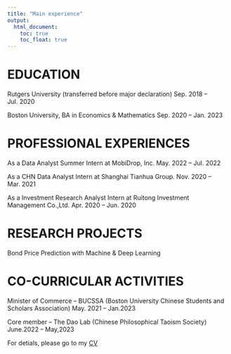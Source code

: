 ```yaml
---
title: "Main experience"
output: 
  html_document:
    toc: true
    toc_float: true
---
```




# EDUCATION

Rutgers University (transferred before major declaration)                                       Sep. 2018 – Jul. 2020

Boston University, BA in Economics & Mathematics                                                Sep. 2020 – Jan. 2023

# PROFESSIONAL EXPERIENCES

As a Data Analyst Summer Intern at MobiDrop, Inc.                                                 May. 2022 – Jul. 2022

As a CHN Data Analyst Intern at Shanghai Tianhua Group.                                           Nov. 2020 – Mar. 2021

As a Investment Research Analyst Intern at Ruitong Investment Management Co.,Ltd.                 Apr. 2020 – Jun. 2020

# RESEARCH PROJECTS

Bond Price Prediction with Machine & Deep Learning

# CO-CURRICULAR ACTIVITIES

Minister of Commerce – BUCSSA (Boston University Chinese Students and Scholars Association)      May. 2021 – Jan.2023

Core member – The Dao Lab (Chinese Philosophical Taoism Society)                                 June.2022 – May,2023


For detials, please go to my [CV](./resources/Linshen Cai.pdf)
